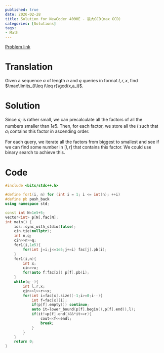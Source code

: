 ```yaml
---
published: true
date: 2020-02-28
title: Solution for NewCoder 4090E - 最大GCD(max GCD)
categories: [Solutions]
tags: 
- Math
---
```

[Problem link](https://ac.nowcoder.com/acm/contest/4090/E)

# Translation

Given a sequence $a$ of length $n$ and $q$ queries in format $l,r,x$, find $\max\limits_{l\leq i\leq r}\gcd(x,a_i)$.

# Solution

Since $a_i$ is rather small, we can precalculate all the factors of all the numbers smaller than $1e5$. Then, for each factor, we store all the $i$ such that $a_i$ contains this factor in ascending order. 

For each query, we iterate all the factors from biggest to smallest and see if we can find some number in $[l,r]$ that contains this factor. We could use binary search to achieve this.

# Code
```cpp
#include <bits/stdc++.h>

#define for1(i, n) for (int i = 1; i <= int(n); ++i)
#define pb push_back
using namespace std;

const int N=1e5+5;
vector<int> p[N],fac[N];
int main() {
    ios::sync_with_stdio(false);
    cin.tie(nullptr);
	int n,q;
	cin>>n>>q;
	for1(i,1e5){
		for(int j=i;j<=1e5;j+=i) fac[j].pb(i);
	}
	for1(i,n){
		int x;
		cin>>x;
		for(auto f:fac[x]) p[f].pb(i);
	}
	while(q--){
		int l,r,x;
		cin>>l>>r>>x;
		for(int i=fac[x].size()-1;i>=0;i--){
			int f=fac[x][i];
			if(p[f].empty()) continue;
			auto it=lower_bound(p[f].begin(),p[f].end(),l);
			if(it!=p[f].end()&&*it<=r){
				cout<<f<<endl;
				break;
			}
		}
	}
    return 0;
}
```
